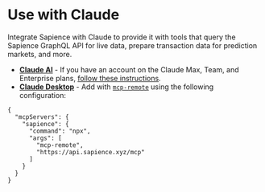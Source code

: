 # Use with Claude

Integrate Sapience with Claude to provide it with tools that query the Sapience GraphQL API for live data, prepare transaction data for prediction markets, and more.

* [**Claude AI**](https://claude.ai) - If you have an account on the Claude Max, Team, and Enterprise plans, [follow these instructions](https://support.anthropic.com/en/articles/11175166-about-custom-integrations-using-remote-mcp).
* [**Claude Desktop**](https://claude.ai/download) - Add with [`mcp-remote`](https://github.com/geelen/mcp-remote?tab=readme-ov-file#claude-desktop) using the following configuration:


```
{
  "mcpServers": {
    "sapience": {
      "command": "npx",
      "args": [
        "mcp-remote",
        "https://api.sapience.xyz/mcp"
      ]
    }
  }
}
```

